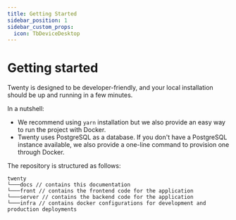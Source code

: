 ```yaml
---
title: Getting Started
sidebar_position: 1
sidebar_custom_props:
  icon: TbDeviceDesktop
---
```


# Getting started

Twenty is designed to be developer-friendly, and your local installation should be up and running in a few minutes.

In a nutshell:
- We recommend using `yarn` installation but we also provide an easy way to run the project with Docker.
- Twenty uses PostgreSQL as a database. If you don't have a PostgreSQL instance available, we also provide a one-line command to provision one through Docker.

The repository is structured as follows:
```
twenty
└───docs // contains this documentation
└───front // contains the frontend code for the application
└───server // contains the backend code for the application
└───infra // contains docker configurations for development and production deployments
```



